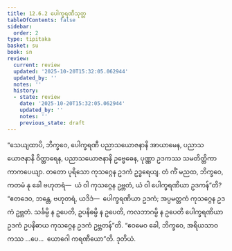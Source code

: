 ```yaml
---
title: 12.6.2 ပေါက္ခရဏီသုတ္တ
tableOfContents: false
sidebar:
  order: 2
type: tipitaka
basket: su
book: sn
review:
  current: review
  updated: '2025-10-20T15:32:05.062944'
  updated_by: ''
  notes: ''
  history:
  - state: review
    date: '2025-10-20T15:32:05.062944'
    updated_by: ''
    notes: ''
    previous_state: draft
---
```



<DynamicBreadcrumb />


<ReviewStatus review={frontmatter.review} showDetails={true} />

<HypothesisAnnotation frontmatter={frontmatter} />

<Division number="1122" book="sn" e="ch" v="18" p="447">

<Paragraph number="2411" book="sn">
“သေယျထာပိ, ဘိက္ခဝေ, ပေါက္ခရဏီ ပညာသယောဇနာနိ အာယာမေန, ပညာသယောဇနာနိ ဝိတ္ထာရေန, ပညာသယောဇနာနိ ဥဗ္ဗေဓေန, ပုဏ္ဏာ ဥဒကဿ သမတိတ္တိကာ ကာကပေယျာ. တတော ပုရိသော ကုသဂ္ဂေန ဥဒကံ ဥဒ္ဓရေယျ. တံ ကိံ မညထ, ဘိက္ခဝေ, ကတမံ နု ခေါ ဗဟုတရံ—  ယံ ဝါ ကုသဂ္ဂေန ဥဗ္ဘတံ, ယံ ဝါ ပေါက္ခရဏိယာ ဥဒကန်”တိ? “ဧတဒေဝ, ဘန္တေ, ဗဟုတရံ, ယဒိဒံ—  ပေါက္ခရဏိယာ ဥဒကံ; အပ္ပမတ္တကံ ကုသဂ္ဂေန ဥဒကံ ဥဗ္ဘတံ. သင်္ခမ္ပိ န ဥပေတိ, ဥပနိဓမ္ပိ န ဥပေတိ, ကလဘာဂမ္ပိ န ဥပေတိ ပေါက္ခရဏိယာ ဥဒကံ ဥပနိဓာယ ကုသဂ္ဂေန ဥဒကံ ဥဗ္ဘတန်”တိ. “ဧဝမေဝ ခေါ, ဘိက္ခဝေ, အရိယသာဝကဿ …ပေ…  ယောဂေါ ကရဏီယော”တိ.

</Paragraph>
</Division>

<Paragraph number="2412" type="center" book="sn">
ဒုတိယံ.
</Paragraph>